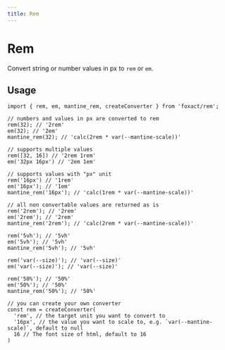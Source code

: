 ```yaml
---
title: Rem
---
```


# Rem


<ExportMetaInfo />

Convert string or number values in px to `rem` or `em`.

## Usage

```tsx copy
import { rem, em, mantine_rem, createConverter } from 'foxact/rem';

// numbers and values in px are converted to rem
rem(32); // '2rem'
em(32); // '2em'
mantine_rem(32); // 'calc(2rem * var(--mantine-scale))'

// supports multiple values
rem([32, 16]) // '2rem 1rem'
em('32px 16px') // '2em 1em'

// supports values with "px" unit
rem('16px') // '1rem'
em('16px'); // '1em'
mantine_rem('16px'); // 'calc(1rem * var(--mantine-scale))'

// all non convertable values are returned as is
rem('2rem'); // '2rem'
em('2rem'); // '2rem'
mantine_rem('2rem'); // 'calc(2rem * var(--mantine-scale))'

rem('5vh'); // '5vh'
em('5vh'); // '5vh'
mantine_rem('5vh'); // '5vh'

rem('var(--size)'); // 'var(--size)'
em('var(--size)'); // 'var(--size)'

rem('50%'); // '50%'
em('50%'); // '50%'
mantine_rem('50%'); // '50%'

// you can create your own converter
const rem = createConverter(
  'rem', // the target unit you want to convert to
  '16px', // the value you want to scale to, e.g. `var(--mantine-scale)`, default to null
  16 // The font size of html, default to 16
)
```

